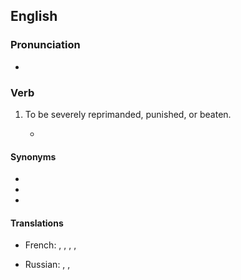 ==English==

===Pronunciation===
* {{audio|en-au-catch hell.ogg|Audio (AU)|lang=en}}

===Verb===
{{head|en|verb}}

# {{lb|en|idiomatic}} To be severely reprimanded, punished, or beaten.
#* {{quote-journal
|lang=en
|date=July 10, 2018
|author=Jesse Hassenger
|title=Improbably but amusingly, Hotel Transylvania 3 notches a series best
|work=The Onion AV Club
|url=https://film.avclub.com/improbably-but-amusingly-hotel-transylvania-3-notches-1827291143
|page=
|passage=It’s not exactly a Pixar-level examination of complicated family dynamics, and the movie still has plenty of knuckled-headed, Sandler-style boys-will-be-dumbasses shtick: Children everywhere will surely thrill to the sub-subplot about Frank '''catching hell''' about his gambling problem from his wife, Eunice (Fran Drescher)!}}

====Synonyms====
* {{l|en|catch it}}
* {{l|en|cop it}}
* {{l|en|get it}}

====Translations====
{{trans-top|to be scolded or chastised}}
* French: {{qualifier|colloquial|France}} {{t+|fr|se faire appeler Arthur}}, {{qualifier|colloquial}} {{t+|fr|se faire sonner les cloches}}, {{qualifier|informal}} {{t+|fr|se faire tirer les oreilles}}, {{qualifier|France|informal}} {{t+|fr|se faire remonter les bretelles}}, {{qualifier|colloquial}} {{t|fr|[[se faire]] [[enguirlander]]}}
{{trans-mid}}
* Russian: {{t|ru|получи́ть по пе́рвое число́|pf}}, {{t|ru|получи́ть нагоня́й|pf}}, {{t|ru|получи́ть взбу́чку|pf}}
{{trans-bottom}}
